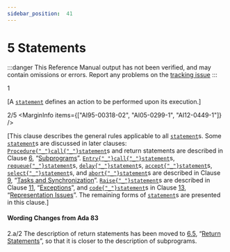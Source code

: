 ```yaml
---
sidebar_position:  41
---
```


# 5 Statements

:::danger
This Reference Manual output has not been verified,
and may contain omissions or errors.
Report any problems on the [tracking issue](https://github.com/ada-lang-io/ada-lang-io/issues/20)
:::


<MarginText>1</MarginText>
<p>[A <code><a href="/docs/arm/AA-5/AA-5.1#S0167">statement</a></code> defines an action to be performed upon its execution.]<br /></p>

<MarginText>2/5</MarginText>
<MarginInfo items={["AI95-00318-02", "AI05-0299-1", "AI12-0449-1"]} />
<p>[This clause describes the general rules applicable to all <code><a href="/docs/arm/AA-5/AA-5.1#S0167">statement</a></code>s. Some <code><a href="/docs/arm/AA-5/AA-5.1#S0167">statement</a></code>s are discussed in later clauses: <code><a href="/docs/arm/AA-6/AA-6.4#S0217">Procedure{"_"}call{"_"}statement</a></code>s and return statements are described in Clause <a href="/docs/arm/AA-6/">6</a>, &ldquo;<a href="/docs/arm/AA-6/">Subprograms</a>&rdquo;. <code><a href="/docs/arm/AA-9/AA-9.5#S0264">Entry{"_"}call{"_"}statement</a></code>s, <code><a href="/docs/arm/AA-9/AA-9.5#S0265">requeue{"_"}statement</a></code>s, <code><a href="/docs/arm/AA-9/AA-9.6#S0266">delay{"_"}statement</a></code>s, <code><a href="/docs/arm/AA-9/AA-9.5#S0258">accept{"_"}statement</a></code>s, <code><a href="/docs/arm/AA-9/AA-9.7#S0269">select{"_"}statement</a></code>s, and <code><a href="/docs/arm/AA-9/AA-9.8#S0284">abort{"_"}statement</a></code>s are described in Clause <a href="/docs/arm/AA-9/">9</a>, &ldquo;<a href="/docs/arm/AA-9/">Tasks and Synchronization</a>&rdquo;. <code><a href="/docs/arm/AA-11/AA-11.3#S0308">Raise{"_"}statement</a></code>s are described in Clause <a href="/docs/arm/AA-11/">11</a>, &ldquo;<a href="/docs/arm/AA-11/">Exceptions</a>&rdquo;, and <code><a href="/docs/arm/AA-13/AA-13.8#S0357">code{"_"}statement</a></code>s in Clause <a href="/docs/arm/AA-13/">13</a>, &ldquo;<a href="/docs/arm/AA-13/">Representation Issues</a>&rdquo;. The remaining forms of <code><a href="/docs/arm/AA-5/AA-5.1#S0167">statement</a></code>s are presented in this clause.] <br /></p>

<AnnotatedOnly>

#### Wording Changes from Ada 83

</AnnotatedOnly>
<AnnotatedOnly>
<MarginText>2.a/2</MarginText>
<MarginInfo items={["AI95-00318-02"]} />
<Admonition type="aarm" aarm="note">
The description of return statements has been moved to <a href="/docs/arm/AA-6/AA-6.5">6.5</a>, &ldquo;<a href="/docs/arm/AA-6/AA-6.5">Return Statements</a>&rdquo;, so that it is closer to the description of subprograms. <br />
</Admonition>
</AnnotatedOnly>

